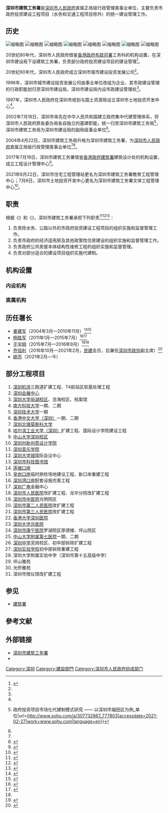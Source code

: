 
{{Infobox PRCG| color=#014099
|机构名称 = 深圳市建筑工务署
|标志1 = [[File:深圳市建筑工务署徽标.png|275px]]
|标志1说明 = 
|职位1 = 署长
|人员1 = 姚亮
|职位2 = 副署长
|人员2 = 黄旭、冯永乾、杜炜平、欧阳映
|人数2 = 4
|职位3 = 二级巡视员
|人员3 = 刘志达
|职位4 = 市管一级调研员
|人员4 = 彭清、黄起
|人数4 = 2
|成立时间 = {{Start date|2004|4|22}}
|上级机构 = [[深圳市人民政府|深圳市人民政府]]
|机构类型 = 深圳市人民政府直属事业单位
|行政级别 = 副地厅级
|官网 = {{URL|http://szwb.sz.gov.cn/}}
|地址1 = {{CHN}}[[广东省|广东省]][[福田区|福田区]][[深南大道|深南大道]]6011-8号深铁置业大厦6-11楼
}}

'''深圳市建筑工务署'''是[[深圳市人民政府|深圳市人民政府]]直属正局级行政管理类事业单位，主要负责市政府投资建设工程项目（水务和交通工程项目除外）的统一建设管理工作。

== 历史 ==
[[File:Shenzhen_huizhanzhongxin.jpg|缩略图]]
[[File:Arial_Night_View_of_SZU_Xili_Campus.jpg|缩略图]]
[[File:Night_of_SUSTech.jpg|缩略图]]
[[File:SZTU_Campus_Plzza.jpg|缩略图]]
[[File:University_Town_Library_of_Shenzhen,_photographed_from_the_side.jpg|缩略图]]
[[File:Shenzhen_Bay_Port2021.jpg|缩略图]]
[[File:Shenzhen_School_of_Financial_Engineering,_Nankai_University.jpg|缩略图]]
[[File:Nigang_Branch_of_Shenzhen_Middle_School.jpg|缩略图]]

20世纪80年代，深圳市人民政府借鉴[[香港政府|香港政府]][[布政司署|布政司署]]工务科的机构设置，在深圳市建设局下设建筑工务署，负责部分政府投资建设项目的建设管理<ref name=":0">{{Cite journal|title=深圳市政府投资项目代建制模式研究——以深圳市建筑工务署的管理为例|author=许云兴|journal=中山大学|year=2009}}</ref>。

20世纪90年代，深圳市人民政府成立深圳市城市建设投资发展公司<ref name=":0" />。

1996年，深圳市城市建设投资发展公司由事业单位改组为企业，其市政建设管理的行政职能划归至深圳市建设局，深圳市建设局内设市政建设管理处<ref name=":0" />。

1997年，深圳市人民政府在深圳市规划与国土资源局设立深圳市土地投资开发中心<ref name=":0" />。

2002年7月18日，深圳市率先在中华人民共和国建立政府集中代建管理体系，将深圳市人民政府原各委办局各自独立的基建职能，统一归至深圳市建筑工务局<ref>{{Cite web|title=砖济研究 {{!}} 政府投资项目市场化代建制模式研究 —— 以深圳市福田区为例_单位|url=http://www.sohu.com/a/307732867_777803|accessdate=2021-02-27|work=www.sohu.com|language=en}}</ref>，深圳市建筑工务局为深圳市建设局的副局级事业单位<ref name=":0" />。

2004年4月22日，深圳市建筑工务局升格为深圳市建筑工务署，为[[深圳市人民政府|深圳市人民政府]]直属正局级行政管理类事业单位<ref name=":0" /><ref>{{Cite journal|title=政府投资项目集中代建管理模式的探讨——以深圳市建筑工务署为例|author=苏永青，尹贻林|journal=沈阳建筑大学学报（社会科学版）|issue=1|doi=10.3969/j.issn.1673-1387.2011.01.013|year=2011|volume=13|page=共5页}}</ref>。

2017年7月19日，深圳市建筑工务署借鉴[[香港政府|香港政府]][[建築署|建筑署]]建筑设计处的机构设置，成立工程设计管理中心<ref>{{Cite web|title=市建筑工务署成立工程设计管理中心_深圳晚报数字报|url=http://wb.sznews.com/PC/content/201707/20/c120242.html|accessdate=2021-02-27|work=wb.sznews.com}}</ref>。

2021年6月22日，深圳市住宅工程管理站更名为深圳市建筑工务署教育工程管理中心；7月6日，深圳市土地投资开发中心更名为深圳市建筑工务署文体工程管理中心<ref>{{Cite web|title=工作动态_深圳市建筑工务署网站|url=http://szwb.sz.gov.cn/gwsxwzx/ngzdt/content/post_9042717.html|access-date=2021-08-06|work=szwb.sz.gov.cn|archive-date=2021-08-06|archive-url=https://web.archive.org/web/20210806192837/http://szwb.sz.gov.cn/gwsxwzx/ngzdt/content/post_9042717.html|dead-url=no}}</ref>。

== 职责 ==
根据《{{s|深圳市建筑工务署职能配置内设机构和人员编制规定}}》和《{{s|关于调整市建筑工务署体制的通知}}》，深圳市建筑工务署承担下列职责<ref>{{Cite web|title=深圳市人民政府办公厅印发深圳市建筑工务署职能配置内设机构和人员编制规定的通知--2004年第22期（总第392期）|url=http://www.sz.gov.cn/zfgb/2004/gb392/content/post_4983872.html|accessdate=2021-02-27|work=www.sz.gov.cn}}</ref><ref>{{Cite web|title=深圳市建筑工务署机构职能|url=http://szwb.sz.gov.cn/gkmlpt/content/3/3621/post_3621871.html#3221|date=2020-03-06|publisher=深圳市建筑工务署}}</ref><ref>{{Cite web|title=深圳市建筑工务署2021年部门预算公开|url=http://szwb.sz.gov.cn/gkmlpt/content/8/8815/post_8815891.html#3229|access-date=2021-07-14|work=szwb.sz.gov.cn|archive-date=2021-07-14|archive-url=https://web.archive.org/web/20210714154158/http://szwb.sz.gov.cn/gkmlpt/content/8/8815/post_8815891.html#3229|dead-url=no}}</ref>：
#负责除水务、公路以外的市政府投资建设工程项目的组织实施和监督管理工作。
#负责市政府的经济适用房及其他政策性住房建设的组织实施和监督管理工作。
#负责政府公共房屋本体结构性维修工程的组织实施和监督管理。
#负责对部分适合的建设项目组织实施代建制。
{{noteFoot}}

== 机构设置 ==

=== 内设机构 ===
{{columns-list|2|
* 办公室（政研室）
* 人力资源处（机关党委办公室、纪检监察室）
* 综合计划处
* 信息科技处
* 建设统筹处（重大办）
* 招标合约处（造价办）
* 材料设备处
* 工程督导处（总工室）
}}

=== 直属机构 ===
{{columns-list|2|
* 署工程设计管理中心
* 署工程管理中心
* 署文体工程管理中心
* 市教育工程管理中心
}}

== 历任署长 ==

* [[姜建军|姜建军]]（2004年3月—2010年11月）<ref>{{Cite web|title=深圳市人民政府任免人员--2004年第18期（总第388期）|url=http://www.sz.gov.cn/zfgb/2004/gb388/content/post_4988289.html|accessdate=2021-02-27|work=www.sz.gov.cn}}</ref><ref>{{Cite web|title=深圳市人民政府任免人员--人事任免|url=http://www.sz.gov.cn/cn/xxgk/zfxxgj/rsxx/rsrm/content/post_6580200.html|accessdate=2021-02-27|work=www.sz.gov.cn}}</ref>
* [[杨胜军|杨胜军]]（2011年1月—2015年7月）<ref>{{Cite web|title=深圳市人民政府任免人员--人事任免|url=http://www.sz.gov.cn/cn/xxgk/zfxxgj/rsxx/rsrm/content/post_6580198.html|accessdate=2021-02-27|work=www.sz.gov.cn}}</ref><ref name=":1">{{Cite web|title=深圳市人民政府任免人员--人事任免|url=http://www.sz.gov.cn/cn/xxgk/zfxxgj/rsxx/rsrm/content/post_6580096.html|accessdate=2021-02-27|work=www.sz.gov.cn}}</ref>
* [[于宝明|于宝明]]（2015年7月—2016年9月）<ref name=":1" /><ref>{{Cite web|title=深圳市人民政府任免人员--2016年第38期（总第982期）|url=http://www.sz.gov.cn/zfgb/2016/gb982/content/post_4945672.html|accessdate=2021-02-27|work=www.sz.gov.cn}}</ref>
* [[乔恒利|乔恒利]]（2016年10月—2021年2月，[[中国民主建国会|民建]]会员，后兼任[[中国人民政治协商会议深圳市委员会|深圳市政协]]副主席）<ref>{{Cite web|title=深圳市建筑工务署署长乔恒利：以百年建筑的追求，构筑深圳的脊梁-南方都市报·奥一网|url=http://epaper.oeeee.com/epaper/H/html/2018-07/10/content_37547.htm|accessdate=2021-02-27|work=epaper.oeeee.com}}</ref>
*[[姚亮|姚亮]]（2021年2月—今）

== 部分工程项目 ==
# [[深圳宝安国际机场|深圳机场]]三跑道扩建工程、T4航站区软基处理工程
#[[深圳會展中心|深圳会展中心]]
# [[深圳大学|深圳大学]][[深圳大学丽湖校区|丽湖校区]]、沧海校区、档案馆
# [[南方科技大學|南方科技大学]]一期、二期
# [[深圳技术大学|深圳技术大学]]一期
# [[香港中文大學（深圳）|香港中文大学（深圳）]]一期、二期
# [[深圳北理莫斯科大学|深圳北理莫斯科大学]]
# [[哈尔滨工业大学（深圳）|哈尔滨工业大学（深圳）]]扩建工程、国际设计学院建设工程
# [[中山大学深圳校区|中山大学深圳校区]]
# [[深圳创新创意设计学院|深圳创新创意设计学院]]
# [[深圳音乐学院|深圳音乐学院]]
# [[深圳大學城|深圳大学城]]国际会议中心
# [[深圳市科技图书馆|深圳市科技图书馆]]
# [[蓮塘口岸／香園圍邊境管制站|莲塘口岸]]
# [[皇崗口岸|皇岗口岸]]临时旅检场地建设工程、新口岸重建工程
# [[深圳灣口岸|深圳湾口岸]]配套设施完善工程
# [[深圳广播电影电视集团|深圳广电]]金融中心
# [[深圳市人民医院|深圳市人民医院]]改扩建工程、龙华分院改扩建工程
# [[深圳市中医院|深圳市中医院]]光明院区
# [[深圳市第二人民医院|深圳市第二人民医院]]改扩建工程
# [[深圳市第三人民医院|深圳市第三人民医院]]改扩建工程
# [[香港大学深圳医院|香港大学深圳医院]]
# [[深圳大学总医院|深圳大学总医院]]
# [[深圳市康宁医院|深圳市康宁医院]]罗湖院区厚德楼、坪山院区
# [[中山大学附属第七医院|中山大学附属第七医院]]一期、二期
# [[深圳中学|深圳中学]]泥岗校区、初中部拆除扩建工程
# [[深圳实验学校|深圳实验学校]]初中部拆除重建工程
# 深圳大学附属实验中学（深圳市第十五高级中学）
# 坪山雅苑
# 光侨雅苑
# 深圳市殡仪馆改扩建工程

== 参见 ==

* [[建築署|建筑署]]

== 參考文献 ==
{{Reflist|2}}

==外部链接==
* [http://szwb.sz.gov.cn/ 深圳市建筑工务署] {{Wayback|url=http://szwb.sz.gov.cn/ |date=20210203052455 }}
*{{Sinaweibo|szgws}}

{{深圳市人民政府}}

[[Category:深圳|Category:深圳]]
[[Category:建設部門|Category:建設部門]]
[[Category:深圳市人民政府组成部门|Category:深圳市人民政府组成部门]]